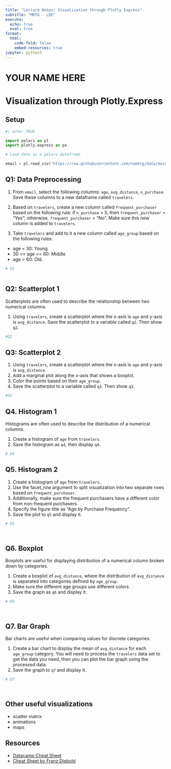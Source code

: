 ```yaml
---
title: "Lecture Notes: Visualization through Plotly Express"
subtitle: "MKTG - LEE"
execute: 
  echo: true
  eval: true
format:
  html:
    code-fold: false
    embed-resources: true
jupyter: python3
---
```



# YOUR NAME HERE

# Visualization through Plotly.Express



## Setup

```python
#| echo: TRUE

import polars as pl
import plotly.express as px 

# Load data as a polars dataframe

email = pl.read_csv("https://raw.githubusercontent.com/numktg/data/main/email.csv")

```


## Q1: Data Preprocessing

1. From `email`, select the following columns: `age`, `avg_distance`, `n_purchase`. Save these columns to a new dataframe called `travelers`.

2. Based on `travelers`, create a new column called `frequent_purchaser` based on the following rule: if `n_purchase` > 5, then `frequent_purchaser` = "Yes"; otherwise, `frequent_purchaser` = "No". Make sure this new column is added to `travelers`.

3. Take `travelers` and add to it a new column called `age_group` based on the following rules:
  - age < 30: Young
  - 30 <= age <= 60: Middle
  - age > 60: Old.


```python
# Q1



```


## Q2: Scatterplot 1

Scatterplots are often used to describe the relationship between two numerical columns.

1. Using `travelers`, create a scatterplot where the x-axis is `age` and y-axis is `avg_distance`. Save the scatterplot to a variable called `q2`. Then show `q2`.

```python
#Q2


```



## Q3: Scatterplot 2

1. Using `travelers`, create a scatterplot where the x-axis is `age` and y-axis is `avg_distance`.
2. Add a marginal plot along the x-axis that shows a boxplot.
3. Color the points based on their `age_group`.
4. Save the scatterplot to a variable called `q3`. Then show `q3`.

```python
#Q3


```


## Q4. Histogram 1

Histograms are often used to describe the distribution of a numerical columns.

1. Create a histogram of `age` from `travelers`.
2. Save the histogram as `q4`, then display `q4`.

```python
# Q4


```

## Q5. Histogram 2

1. Create a histogram of `age` from `travelers`.
2. Use the facet_row argument to split visualization into two separate rows based on `frequent_purchaser`.
3. Additionally, make sure the frequent purchasers have a different color from non-frequent purchasers.
4. Specify the figure title as "Age by Purchase Frequency".
5. Save the plot to `q5` and display it.


```python
# Q5




```



## Q6. Boxplot
Boxplots are useful for displaying distribution of a numerical column broken down by categories.

1. Create a boxplot of `avg_distance`, where the distribution of `avg_distance` is separated into categories defined by `age_group`.
2. Make sure the different age groups use different colors.
2. Save the graph as `q6` and display it.

```python
# Q6




```


## Q7. Bar Graph
Bar charts are useful when comparing values for discrete categories.

1. Create a bar chart to display the mean of `avg_distance` for each `age_group` category. You will need to process the `travelers` data set to get the data you need, then you can plot the bar graph using the processed data.
2. Save the graph to `q7` and display it.

```python
# Q7




```


## Other useful visualizations
- scatter matrix
- animations
- maps


## Resources
- [Datacamp Cheat Sheet](https://images.datacamp.com/image/upload/v1668605954/Marketing/Blog/Plotly_Cheat_Sheet.pdf)
- [Cheat Sheet by Franz Diebold](https://franzdiebold.github.io/plotly-express-cheat-sheet/Plotly_Express_cheat_sheet.pdf)